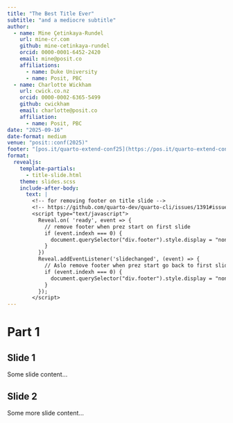 ```yaml
---
title: "The Best Title Ever"
subtitle: "and a mediocre subtitle"
author:
  - name: Mine Çetinkaya-Rundel
    url: mine-cr.com
    github: mine-cetinkaya-rundel
    orcid: 0000-0001-6452-2420
    email: mine@posit.co
    affiliations:
      - name: Duke University
      - name: Posit, PBC
  - name: Charlotte Wickham
    url: cwick.co.nz
    orcid: 0000-0002-6365-5499
    github: cwickham
    email: charlotte@posit.co
    affiliation:
      - name: Posit, PBC
date: "2025-09-16"
date-format: medium
venue: "posit::conf(2025)"
footer: "[pos.it/quarto-extend-conf25](https://pos.it/quarto-extend-conf25)"
format: 
  revealjs:
    template-partials: 
      - title-slide.html
    theme: slides.scss
    include-after-body: 
      text: |
        <!-- for removing footer on title slide -->
        <!-- https://github.com/quarto-dev/quarto-cli/issues/1391#issuecomment-1187191024 -->
        <script type="text/javascript">
          Reveal.on( 'ready', event => {
            // remove footer when prez start on first slide
            if (event.indexh === 0) {
              document.querySelector("div.footer").style.display = "none";
            }
          })
          Reveal.addEventListener('slidechanged', (event) => {
            // Aslo remove footer when prez start go back to first slide
            if (event.indexh === 0) {
              document.querySelector("div.footer").style.display = "none";
            }
          });
        </script>
---
```


# Part 1

## Slide 1

Some slide content...

## Slide 2

Some more slide content...
